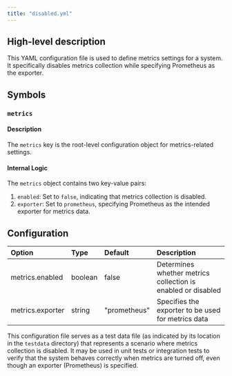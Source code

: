 ```yaml
---
title: "disabled.yml"
---
```


## High-level description
This YAML configuration file is used to define metrics settings for a system. It specifically disables metrics collection while specifying Prometheus as the exporter.

## Symbols

### `metrics`
#### Description
The `metrics` key is the root-level configuration object for metrics-related settings.

#### Internal Logic
The `metrics` object contains two key-value pairs:
1. `enabled`: Set to `false`, indicating that metrics collection is disabled.
2. `exporter`: Set to `prometheus`, specifying Prometheus as the intended exporter for metrics data.

## Configuration
| Option | Type | Default | Description |
|:-------|:-----|:--------|:------------|
| metrics.enabled | boolean | false | Determines whether metrics collection is enabled or disabled |
| metrics.exporter | string | "prometheus" | Specifies the exporter to be used for metrics data |

This configuration file serves as a test data file (as indicated by its location in the `testdata` directory) that represents a scenario where metrics collection is disabled. It may be used in unit tests or integration tests to verify that the system behaves correctly when metrics are turned off, even though an exporter (Prometheus) is specified.